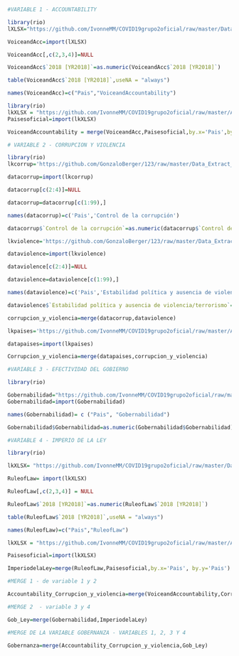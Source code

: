 ```r
#VARIABLE 1 - ACCOUNTABILITY

library(rio)
lXLSX="https://github.com/IvonneMM/COVID19grupo2oficial/raw/master/Data_From_Worldwide_Governance_Indicators_Voice%20and%20Accountability%20Percentile%20Rank.xlsx"

VoiceandAcc=import(lXLSX)

VoiceandAcc[,c(2,3,4)]=NULL

VoiceandAcc$`2018 [YR2018]`=as.numeric(VoiceandAcc$`2018 [YR2018]`)

table(VoiceandAcc$`2018 [YR2018]`,useNA = "always")

names(VoiceandAcc)=c("Pais","VoiceandAccountability")

library(rio)
lkXLSX = "https://github.com/IvonneMM/COVID19grupo2oficial/raw/master/America%20y%20Europa3%20(3)%20(1)%20(1).xls"
Paisesoficial=import(lkXLSX)

VoiceandAccountability = merge(VoiceandAcc,Paisesoficial,by.x='Pais',by.y='Pais')
```

```r
# VARIABLE 2 - CORRUPCION Y VIOLENCIA

library(rio)
lkcorrup='https://github.com/GonzaloBerger/123/raw/master/Data_Extract_From_Worldwide_Governance_control_of_corruption.xlsx'

datacorrup=import(lkcorrup)

datacorrup[c(2:4)]=NULL

datacorrup=datacorrup[c(1:99),]

names(datacorrup)=c('Pais','Control de la corrupción')

datacorrup$`Control de la corrupción`=as.numeric(datacorrup$`Control de la corrupción`)

lkviolence='https://github.com/GonzaloBerger/123/raw/master/Data_Extract_From_Worldwide_Governance_Indicators_political_stability_and_absence_of_violence.xlsx'

dataviolence=import(lkviolence)

dataviolence[c(2:4)]=NULL

dataviolence=dataviolence[c(1:99),]

names(dataviolence)=c('Pais','Estabilidad política y ausencia de violencia/terrorismo')

dataviolence$`Estabilidad política y ausencia de violencia/terrorismo`=as.numeric(dataviolence$`Estabilidad política y ausencia de violencia/terrorismo`)

corrupcion_y_violencia=merge(datacorrup,dataviolence)

lkpaises='https://github.com/IvonneMM/COVID19grupo2oficial/raw/master/America%20y%20Europa3%20(3)%20(1)%20(1).xls'

datapaises=import(lkpaises)

Corrupcion_y_violencia=merge(datapaises,corrupcion_y_violencia)

```

```r
#VARIABLE 3 - EFECTIVIDAD DEL GOBIERNO

library(rio)

Gobernabilidad="https://github.com/IvonneMM/COVID19grupo2oficial/raw/master/Data_Extract_From_Worldwide_Governance_Indicators%20(2)%20(1).xls"
Gobernabilidad=import(Gobernabilidad)

names(Gobernabilidad)= c ("Pais", "Gobernabilidad")

Gobernabilidad$Gobernabilidad=as.numeric(Gobernabilidad$Gobernabilidad)
```

```r
#VARIABLE 4 - IMPERIO DE LA LEY

library(rio)

lkXLSX= "https://github.com/IvonneMM/COVID19grupo2oficial/raw/master/Data_From_Worldwide_Governance_Indicators_Rule%20of%20Law%20Percentile%20Rank.xlsx"

RuleofLaw= import(lkXLSX)

RuleofLaw[,c(2,3,4)] = NULL

RuleofLaw$`2018 [YR2018]`=as.numeric(RuleofLaw$`2018 [YR2018]`)

table(RuleofLaw$`2018 [YR2018]`,useNA = "always")

names(RuleofLaw)=c("Pais","RuleofLaw")

lkXLSX = "https://github.com/IvonneMM/COVID19grupo2oficial/raw/master/America%20y%20Europa3%20(3)%20(1)%20(1).xls"

Paisesoficial=import(lkXLSX)

ImperiodelaLey=merge(RuleofLaw,Paisesoficial,by.x='Pais', by.y='Pais')
```

```r
#MERGE 1 - de variable 1 y 2 

Accountability_Corrupcion_y_violencia=merge(VoiceandAccountability,Corrupcion_y_violencia)
```

```r
#MERGE 2  - variable 3 y 4 

Gob_Ley=merge(Gobernabilidad,ImperiodelaLey)
```

```r
#MERGE DE LA VARIABLE GOBERNANZA - VARIABLES 1, 2, 3 Y 4

Gobernanza=merge(Accountability_Corrupcion_y_violencia,Gob_Ley)
```

